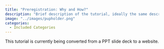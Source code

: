 ```yaml
---
title: "Preregistration: Why and How?"
description: "Brief description of the tutorial, ideally the same description used in the tutorial itself."
image: "../images/pupholder.png"
categories:
  - Included Categories
---
```


This tutorial is currently being converted from a PPT slide deck to a website.

<!-- The HTML code block below should be uncommented, and the URL and href fields replaced with the link to the tutorial -->

<!-- ```{=html} -->
<!-- <!DOCTYPE html> -->
<!-- <meta charset="utf-8"> -->
<!-- <meta http-equiv="refresh" content="0; URL=../../Collaborative-RStudio-GitHub/"> -->
<!-- <link rel="canonical" href="https://lmu-osc.github.io/Collaborative-RStudio-GitHub/"> -->
<!-- ``` -->
